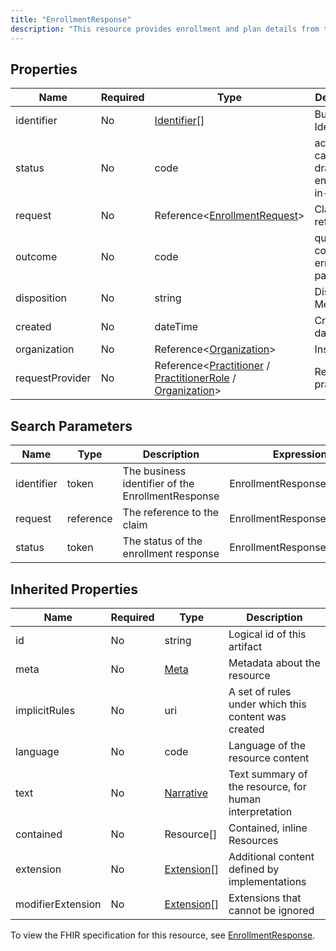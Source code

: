 ```yaml
---
title: "EnrollmentResponse"
description: "This resource provides enrollment and plan details from the processing of an EnrollmentRequest resource."
---
```


## Properties

| Name            | Required | Type                                                                                                                                                                                                    | Description                                   |
| --------------- | -------- | ------------------------------------------------------------------------------------------------------------------------------------------------------------------------------------------------------- | --------------------------------------------- |
| identifier      | No       | [Identifier](/medical-api/fhir/data-types/identifier)[]                                                                                                                                                 | Business Identifier                           |
| status          | No       | code                                                                                                                                                                                                    | active / cancelled / draft / entered-in-error |
| request         | No       | Reference&lt;[EnrollmentRequest](/medical-api/fhir/resources/enrollmentrequest)&gt;                                                                                                                     | Claim reference                               |
| outcome         | No       | code                                                                                                                                                                                                    | queued / complete / error / partial           |
| disposition     | No       | string                                                                                                                                                                                                  | Disposition Message                           |
| created         | No       | dateTime                                                                                                                                                                                                | Creation date                                 |
| organization    | No       | Reference&lt;[Organization](/medical-api/fhir/resources/organization)&gt;                                                                                                                               | Insurer                                       |
| requestProvider | No       | Reference&lt;[Practitioner](/medical-api/fhir/resources/practitioner) / [PractitionerRole](/medical-api/fhir/resources/practitionerrole) / [Organization](/medical-api/fhir/resources/organization)&gt; | Responsible practitioner                      |

## Search Parameters

| Name       | Type      | Description                                       | Expression                    |
| ---------- | --------- | ------------------------------------------------- | ----------------------------- |
| identifier | token     | The business identifier of the EnrollmentResponse | EnrollmentResponse.identifier |
| request    | reference | The reference to the claim                        | EnrollmentResponse.request    |
| status     | token     | The status of the enrollment response             | EnrollmentResponse.status     |

## Inherited Properties

| Name              | Required | Type                                                  | Description                                            |
| ----------------- | -------- | ----------------------------------------------------- | ------------------------------------------------------ |
| id                | No       | string                                                | Logical id of this artifact                            |
| meta              | No       | [Meta](/medical-api/fhir/data-types/meta)             | Metadata about the resource                            |
| implicitRules     | No       | uri                                                   | A set of rules under which this content was created    |
| language          | No       | code                                                  | Language of the resource content                       |
| text              | No       | [Narrative](/medical-api/fhir/data-types/narrative)   | Text summary of the resource, for human interpretation |
| contained         | No       | Resource[]                                            | Contained, inline Resources                            |
| extension         | No       | [Extension](/medical-api/fhir/data-types/extension)[] | Additional content defined by implementations          |
| modifierExtension | No       | [Extension](/medical-api/fhir/data-types/extension)[] | Extensions that cannot be ignored                      |

To view the FHIR specification for this resource, see [EnrollmentResponse](https://www.hl7.org/fhir/StructureDefinition/EnrollmentResponse).
